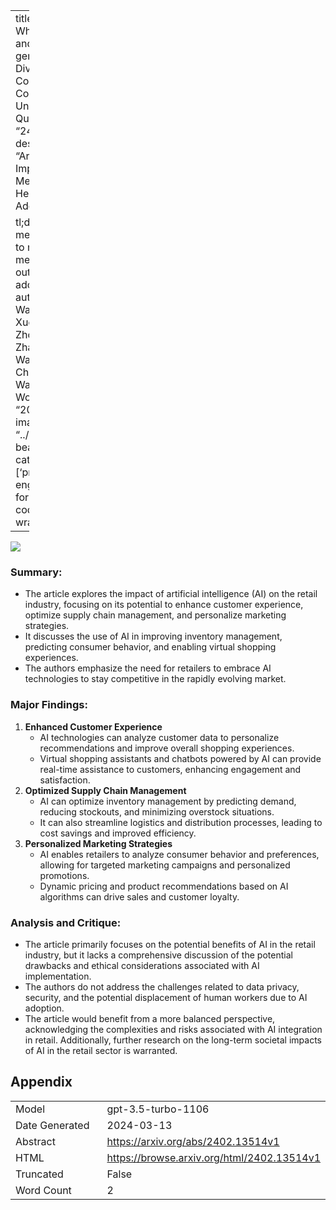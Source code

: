 
---
title: "Self-DC: When to retrieve and When to generate? Self Divide-and-Conquer for Compositional Unknown Questions"
id: "2402.13514v1"
description: "Article: The Impact of Social Media on Mental Health in Adolescents

tl;dr: Social media use linked to negative mental health outcomes in adolescents."
author: Hongru Wang, Boyang Xue, Baohang Zhou, Tianhua Zhang, Cunxiang Wang, Guanhua Chen, Huimin Wang, Kam-fai Wong
date: "2024-02-21"
image: "../../../bayesian-beagle.png"
categories: ['prompt-engineering']
format:
  html:
    code-overflow: wrap
---

![](../../../bayesian-beagle.png)

### **Summary:**
- The article explores the impact of artificial intelligence (AI) on the retail industry, focusing on its potential to enhance customer experience, optimize supply chain management, and personalize marketing strategies.
- It discusses the use of AI in improving inventory management, predicting consumer behavior, and enabling virtual shopping experiences.
- The authors emphasize the need for retailers to embrace AI technologies to stay competitive in the rapidly evolving market.

### **Major Findings:**
1. **Enhanced Customer Experience**
   - AI technologies can analyze customer data to personalize recommendations and improve overall shopping experiences.
   - Virtual shopping assistants and chatbots powered by AI can provide real-time assistance to customers, enhancing engagement and satisfaction.

2. **Optimized Supply Chain Management**
   - AI can optimize inventory management by predicting demand, reducing stockouts, and minimizing overstock situations.
   - It can also streamline logistics and distribution processes, leading to cost savings and improved efficiency.

3. **Personalized Marketing Strategies**
   - AI enables retailers to analyze consumer behavior and preferences, allowing for targeted marketing campaigns and personalized promotions.
   - Dynamic pricing and product recommendations based on AI algorithms can drive sales and customer loyalty.

### **Analysis and Critique:**
- The article primarily focuses on the potential benefits of AI in the retail industry, but it lacks a comprehensive discussion of the potential drawbacks and ethical considerations associated with AI implementation.
- The authors do not address the challenges related to data privacy, security, and the potential displacement of human workers due to AI adoption.
- The article would benefit from a more balanced perspective, acknowledging the complexities and risks associated with AI integration in retail. Additionally, further research on the long-term societal impacts of AI in the retail sector is warranted.

## Appendix

|          |          |
|----------|----------|
| Model     | gpt-3.5-turbo-1106       |
| Date Generated     | 2024-03-13       |
| Abstract | [https://arxiv.org/abs/2402.13514v1](https://arxiv.org/abs/2402.13514v1)        |
| HTML     | [https://browse.arxiv.org/html/2402.13514v1](https://browse.arxiv.org/html/2402.13514v1)       |
| Truncated       | False       |
| Word Count       | 2       |